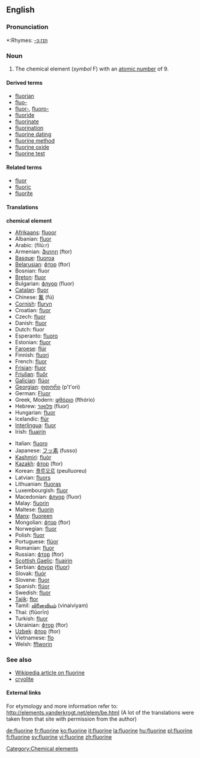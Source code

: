 ==English==
{{elements|F|oxygen|O|neon|Ne}}

===Pronunciation===
*:Rhymes: [[Rhymes:English:-ɔːrɪn|-ɔːrɪn]]

=== Noun ===
{{en-noun|-}}
{{wikipedia}}

# The chemical element (''symbol'' F) with an [[atomic number]] of 9.

====Derived terms====
*[[fluorian]]
*[[fluo-]]
*[[fluor-]], [[fluoro-]]
*[[fluoride]]
*[[fluorinate]]
*[[fluorination]]
*[[fluorine dating]]
*[[fluorine method]]
*[[fluorine oxide]]
*[[fluorine test]]

====Related terms====
*[[fluor]]
*[[fluoric]]
*[[fluorite]]

==== Translations ====
'''chemical element'''
{{top}}
*[[Afrikaans]]: [[fluoor]]
*Albanian: [[fluor]]
*Arabic: {{ARchar|[[فلور]]}} (filú:r) {{m}}
*Armenian: [[ֆտոր]] (ftor)
*[[Basque]]: [[fluoroa]]
*[[Belarusian]]: [[фтор]] (ftor) {{m}}
*Bosnian: fluor
*[[Breton]]: [[fluor]] {{m}}
*Bulgarian: [[флуор]] (fluor) {{m}}
*[[Catalan]]: [[fluor]]
*Chinese: [[氟]] (fú)
*[[Cornish]]: [[fluryn]]
*Croatian: [[fluor]]
*Czech: [[fluor]]
*Danish: [[fluor]]
*Dutch: fluor {{n}}
*Esperanto: [[fluoro]]
*Estonian: [[fluor]]
*[[Faroese]]: [[flúr]]
*Finnish: [[fluori]]
*French: [[fluor]] {{m}}
*[[Frisian]]: [[fluor]]
*[[Friulian]]: [[fluôr]]
*[[Galician]]: [[flúor]]
*[[Georgian]]: [[ფთორი]] (p't'ori)
*German: [[Fluor]] {{n}}
*Greek, Modern: [[φθόριο]] (fthório) {{n}}
*Hebrew: [[פלואור]] (fluor)
*Hungarian: [[fluor]]
*Icelandic: [[flúr]]
*[[Interlingua]]: [[fluor]]
*Irish: [[fluairín]]
{{mid}}
*Italian: [[fluoro]] {{m}}
*Japanese: [[フッ素]] (fusso)
*[[Kashmiri]]: [[fluòr]]
*[[Kazakh]]: [[фтор]] (ftor)
*Korean: [[플루오르]] (peulluoreu)
*Latvian: [[fluors]]
*Lithuanian: [[fluoras]]
*Luxembourgish: [[fluor]]
*Macedonian: [[флуор]] (fluor)
*Malay: [[fluorin]]
*Maltese: [[fluorin]]
*[[Manx]]: [[fluoreen]]
*Mongolian: [[фтор]] (ftor)
*Norwegian: [[fluor]]
*Polish: [[fluor]] {{m}}
*Portuguese: [[flúor]] {{m}}
*Romanian: [[fluor]] {{n}}
*Russian: [[фтор]] (ftor) {{m}}
*[[Scottish Gaelic]]: [[fluairin]]
*Serbian: [[флуор]] ([[fluor]])
*Slovak: [[fluór]] {{m}}
*Slovene: [[fluor]]
*Spanish: [[flúor]] {{m}}
*Swedish: [[fluor]]
*[[Tajik]]: [[ftor]]
*Tamil: [[வினைவியம்]] (vinaiviyam)
*Thai: {{THchar|[[ฟลูออรีน]]}} (flūorīn)
*Turkish: [[fluor]]
*Ukrainian: [[фтор]] (ftor) {{m}}
*[[Uzbek]]: [[фтор]] (ftor)
*Vietnamese: [[flo]]
*Welsh: [[fflworin]]
{{bottom}}

===See also===
*[[w:Fluorine|Wikipedia article on fluorine]]
*[[cryolite]]

====External links====
For etymology and more information refer to:
http://elements.vanderkrogt.net/elem/be.html
(A lot of the translations were taken from that site with permission from the author)

[[Category:Chemical elements]]

[[de:fluorine]]
[[fr:fluorine]]
[[ko:fluorine]]
[[it:fluorine]]
[[la:fluorine]]
[[hu:fluorine]]
[[pl:fluorine]]
[[fi:fluorine]]
[[sv:fluorine]]
[[vi:fluorine]]
[[zh:fluorine]]